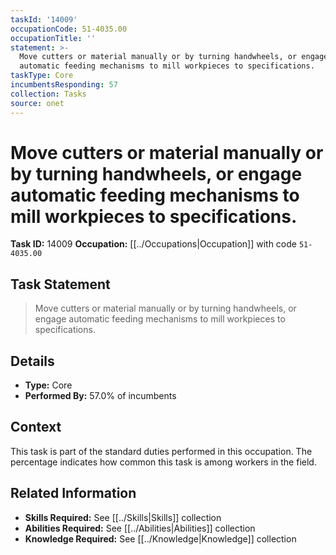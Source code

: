 ```yaml
---
taskId: '14009'
occupationCode: 51-4035.00
occupationTitle: ''
statement: >-
  Move cutters or material manually or by turning handwheels, or engage
  automatic feeding mechanisms to mill workpieces to specifications.
taskType: Core
incumbentsResponding: 57
collection: Tasks
source: onet
---
```

# Move cutters or material manually or by turning handwheels, or engage automatic feeding mechanisms to mill workpieces to specifications.

**Task ID:** 14009
**Occupation:** [[../Occupations|Occupation]] with code `51-4035.00`

## Task Statement

> Move cutters or material manually or by turning handwheels, or engage automatic feeding mechanisms to mill workpieces to specifications.

## Details

- **Type:** Core
- **Performed By:** 57.0% of incumbents

## Context

This task is part of the standard duties performed in this occupation. The percentage indicates how common this task is among workers in the field.

## Related Information

- **Skills Required:** See [[../Skills|Skills]] collection
- **Abilities Required:** See [[../Abilities|Abilities]] collection
- **Knowledge Required:** See [[../Knowledge|Knowledge]] collection
